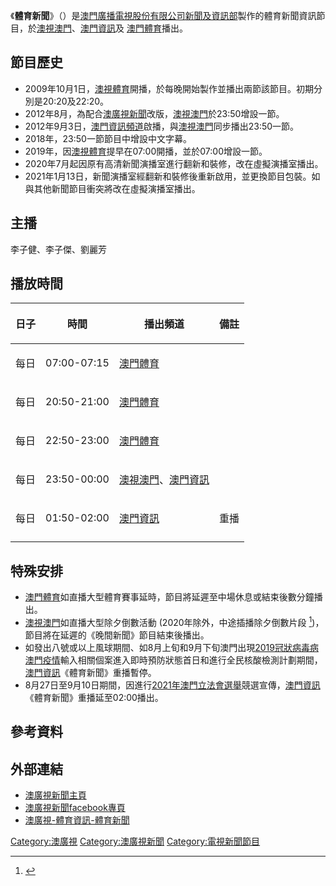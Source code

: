 {{Refimprove|time=2021-02-05T07:05:32+00:00}}
{{In-progress_tvshow|澳廣視體育新聞}}
{{電視節目信息框
| 顏色       = 
| 名稱       = 體育新聞
| 原名       =
| 圖片       = 
| 圖說       =
| 類型       = 體育新聞
| 原創       =
| 發展       =
| 導演       =
| 主持       = 粵語體育主播
| 演出       =
| 配音       =
| 旁白       =
| 主題曲     =
| 片頭曲     =
| 片尾曲     =
| 作曲       =
| 國家       =
| 地區       = {{MAC}}
| 語言       = [[粤语|粤语]]
| 季數       =
| 系列數     =
| 集數       =
| 每集列表   =
| 執行製片   =
| 製片人     = [[澳門廣播電視股份有限公司|澳門廣播電視股份有限公司]][[澳廣視新聞|新聞及資訊部]]
| 監製       =
| 副製片人   =
| 共同製片人  =
| 編審       =
| 剪輯       =
| 外景       =
| 機位       =
| 每集長     = [[澳視澳門|澳視澳門]]/[[澳門資訊|澳門資訊]]：10分鐘 <br> [[澳門體育頻道|澳門體育]]：5-10分鐘
| 頻道       = 
| 電視網     = [[澳視澳門|澳視澳門]]、[[澳門資訊|澳門資訊]](字幕版) <br> [[澳門體育頻道|澳門體育]] (沒字幕及有字幕版)
| 電視臺     = 
| 視頻制式   = [[16:9|16:9]] {{lang|en|HDTV 1080i}}
| 音頻制式   =
| 首播國家   = 
| 首播地區   = 
| 開始       = 不定
| 結束       = 
| 晚於       =
| 早於       =
| 相關劇集   = 
| 中國大陸名稱 =
| 臺灣名稱     =
| 港澳名稱     =
| 馬新名稱     =
| 官方網站     =
| imdb_id    =
| tv_com_id  =
}}

《'''體育新聞'''》（{{lang-en|'''Sports News'''}}）是[[澳門廣播電視股份有限公司|澳門廣播電視股份有限公司]][[澳廣視新聞|新聞及資訊部]]製作的體育新聞資訊節目，於[[澳視澳門|澳視澳門]]、[[澳門資訊|澳門資訊]]及 [[澳門體育頻道|澳門體育]]播出。

== 節目歷史 ==
* 2009年10月1日，[[澳視體育|澳視體育]]開播，於每晚開始製作並播出兩節該節目。初期分別是20:20及22:20。
* 2012年8月，為配合[[澳廣視新聞|澳廣視新聞]]改版，[[澳視澳門|澳視澳門]]於23:50增設一節。
* 2012年9月3日，[[澳門資訊頻道|澳門資訊頻道]]啟播，與[[澳視澳門|澳視澳門]]同步播出23:50一節。
* 2018年，23:50一節節目中增設中文字幕。
* 2019年，因[[澳視體育|澳視體育]]提早在07:00開播，並於07:00增設一節。
* 2020年7月起因原有高清新聞演播室進行翻新和裝修，改在虛擬演播室播出。
* 2021年1月13日，新聞演播室經翻新和裝修後重新啟用，並更換節目包裝。如與其他新聞節目衝突將改在虛擬演播室播出。

==主播==
李子健、李子傑、劉麗芳

==播放時間==
{| class="wikitable"
|-
! 日子 !! 時間 !! 播出頻道 !! 備註
|-
| 每日 || 07:00-07:15 ||[[澳門體育|澳門體育]] ||
|-
| 每日 || 20:50-21:00 ||[[澳門體育|澳門體育]] ||
|-
| 每日 || 22:50-23:00 ||[[澳門體育|澳門體育]] ||
|-
| 每日 || 23:50-00:00 ||[[澳視澳門|澳視澳門]]、[[澳門資訊|澳門資訊]] ||
|-
| 每日 || 01:50-02:00 ||[[澳門資訊|澳門資訊]]|| 重播
|-
|}

==特殊安排==
* [[澳門體育|澳門體育]]如直播大型體育賽事延時，節目將延遲至中場休息或結束後數分鐘播出。
* [[澳視澳門|澳視澳門]]如直播大型除夕倒數活動 (2020年除外，中途插播除夕倒數片段 <ref>{{cite web |title=2020 除夕倒數 澳廣視插播倒數影片倒數 |url=https://www.youtube.com/watch?v=CJiH8pwhgK8 |accessdate=2021-01-01}}</ref>)，節目將在延遲的《晚間新聞》節目結束後播出。
* 如發出八號或以上風球期間、如8月上旬和9月下旬澳門出現[[2019冠狀病毒病澳門疫情|2019冠狀病毒病澳門疫情]]輸入相關個案進入即時預防狀態首日和進行全民核酸檢測計劃期間，[[澳門資訊頻道|澳門資訊]]《體育新聞》重播暫停。
* 8月27日至9月10日期間，因進行[[2021年澳門立法會選舉|2021年澳門立法會選舉]]競選宣傳，[[澳門資訊頻道|澳門資訊]]《體育新聞》重播延至02:00播出。

==參考資料==
{{reflist}}

==外部連結==
* [http://www.tdm.com.mo/c_news/ 澳廣視新聞主頁] {{Wayback|url=http://www.tdm.com.mo/c_news/ |date=20210416065702 }}
* [https://www.facebook.com/tdmchinesenews/ 澳廣視新聞facebook專頁] {{Wayback|url=https://www.facebook.com/tdmchinesenews/ |date=20210405073809 }}
* [https://www.tdm.com.mo/c_video/ 澳廣視-體育資訊-體育新聞] {{Wayback|url=https://www.tdm.com.mo/c_video/ |date=20210416133108 }}
{{澳廣視新聞節目}}
[[Category:澳廣視|Category:澳廣視]]
[[Category:澳廣視新聞|Category:澳廣視新聞]]
[[Category:電視新聞節目|Category:電視新聞節目]]